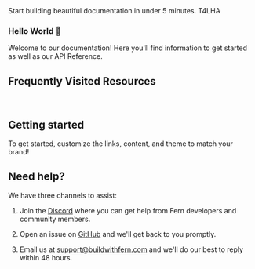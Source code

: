 <Callout intent="success">
Start building beautiful documentation in under 5 minutes. T4LHA
</Callout>

### Hello World 👋

Welcome to our documentation! Here you'll find information to get started as well as our API Reference.

## Frequently Visited Resources

<Cards>
  <Card
    title="API Reference"
    icon="fa-solid fa-code"
    href="/api-reference"
  />
  <Card
    title="Discord Server"
    icon="fa-brands fa-discord"
    href="https://discord.com/invite/JkkXumPzcG"
  />
</Cards>

<br />

<Cards>
  <Card
    title="Blog"
    icon="fa-solid fa-signal"
    href="https://blog.buildwithfern.com"
  />
  <Card
    title="SOC 2 Compliance"
    icon="fa-solid fa-shield-halved"
    href="https://security.buildwithfern.com"
  />
</Cards>

## Getting started

To get started, customize the links, content, and theme to match your brand! 

## Need help? 

We have three channels to assist:

1. Join the [Discord](https://discord.com/invite/JkkXumPzcG) where you can get help from Fern developers and community members.

2. Open an issue on [GitHub](https://github.com/fern-api/docs-starter/issues/new) and we'll get back to you promptly.

3. Email us at [support@buildwithfern.com](mailto:support@buildwithfern.com) and we'll do our best to reply within 48 hours.